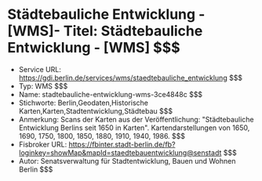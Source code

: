 # Städtebauliche Entwicklung - [WMS]- Titel: Städtebauliche Entwicklung - [WMS] $$$
- Service URL: https://gdi.berlin.de/services/wms/staedtebauliche_entwicklung $$$
- Typ: WMS $$$
- Name: stadtebauliche-entwicklung-wms-3ce4848c $$$
- Stichworte: Berlin,Geodaten,Historische Karten,Karten,Stadtentwicklung,Städtebau $$$
- Anmerkung: Scans der Karten aus der Veröffentlichung: "Städtebauliche Entwicklung Berlins seit 1650 in Karten". Kartendarstellungen von 1650, 1690, 1750, 1800, 1850, 1880, 1910, 1940, 1986. $$$
- Fisbroker URL: https://fbinter.stadt-berlin.de/fb?loginkey=showMap&mapId=staedtebauentwicklung@senstadt $$$
- Autor: Senatsverwaltung für Stadtentwicklung, Bauen und Wohnen Berlin $$$
